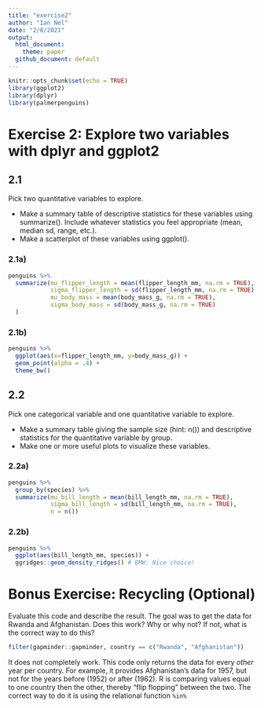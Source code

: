 ```yaml
---
title: "exercise2"
author: "Ian Nel"
date: "2/8/2021"
output: 
  html_document: 
    theme: paper
  github_document: default
---
```


```r
knitr::opts_chunk$set(echo = TRUE)
library(ggplot2)
library(dplyr)
library(palmerpenguins)
```

# Exercise 2: Explore two variables with dplyr and ggplot2

## 2.1 

Pick two quantitative variables to explore.

  * Make a summary table of descriptive statistics for these variables using summarize(). 
    Include whatever statistics you feel appropriate (mean, median sd, range, etc.).
  * Make a scatterplot of these variables using ggplot().

### 2.1a)

```r
penguins %>% 
  summarize(mu_flipper_length = mean(flipper_length_mm, na.rm = TRUE),
            sigma_flipper_length = sd(flipper_length_mm, na.rm = TRUE),
            mu_body_mass = mean(body_mass_g, na.rm = TRUE),
            sigma_body_mass = sd(body_mass_g, na.rm = TRUE)
  )
```

### 2.1b)

```r
penguins %>% 
  ggplot(aes(x=flipper_length_mm, y=body_mass_g)) +
  geom_point(alpha = .4) +
  theme_bw()
```

## 2.2

Pick one categorical variable and one quantitative variable to explore.

  * Make a summary table giving the sample size (hint: n()) and descriptive statistics for the quantitative variable by group.
  * Make one or more useful plots to visualize these variables.

### 2.2a)
```r
penguins %>% 
  group_by(species) %>% 
  summarize(mu_bill_length = mean(bill_length_mm, na.rm = TRUE),
            sigma_bill_length = sd(bill_length_mm, na.rm = TRUE),
            n = n())

```

### 2.2b) 
```r
penguins %>%  
  ggplot(aes(bill_length_mm, species)) +
  ggridges::geom_density_ridges() # BMW: Nice choice!
```


# Bonus Exercise: Recycling (Optional)

<!-- BMW: You need a space after the # -->

Evaluate this code and describe the result. The goal was to get the data for Rwanda and Afghanistan. Does this work? Why or why not? If not, what is the correct way to do this?

```r
filter(gapminder::gapminder, country == c("Rwanda", "Afghanistan"))
```

It does not completely work. This code only returns the data for every *other* year per country. For example, it provides Afghanistan's data for 1957, but not for the years before (1952) or after (1962). R is comparing values equal to one country then the other, thereby "flip flopping" between the two. The correct way to do it is using the relational function ```%in%```

<!-- BMW: Nicely said! -->
